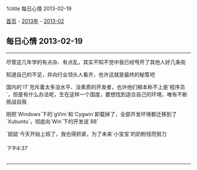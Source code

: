 %title 每日心情 2013-02-19

[[../../../index|首页]] - [[../index|2013年]] - [[index|2013-02]]
==每日心情 2013-02-19==
----
尽管这几年学的有点杂、有点乱，其实不知不觉中我已经甩开了其他人好几条街

知道自己的不足，并向行业领头人看齐，也许这就是最终的秘笈吧

国内的`IT`充斥着太多没水平、没素质的开发者，也许他们根本称不上是`程序员`，但是有什么办法呢，生在这样一个国度，要想找到适合自己的环境，唯有不断挑战自我

刚把`Windows`下的`gVim`和`Cygwin`卸载掉了，全部开发环境都迁移到了`Xubuntu`，彻底向`Win`下的开发说`88`

`妞妞`今天开始上班了，我也得抓紧，为了未来`小宝宝`的奶粉钱而努力
======下午4:37======
----
